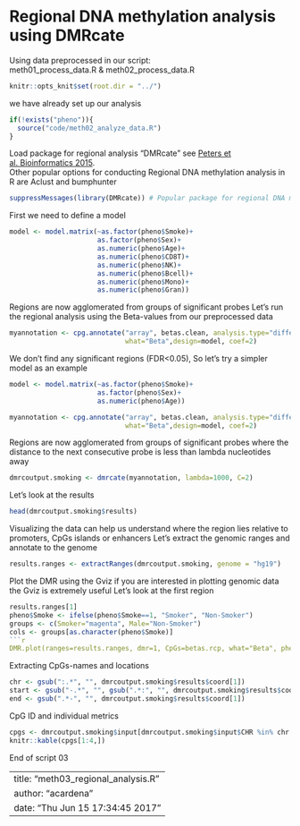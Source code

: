 # Regional DNA methylation analysis using DMRcate  
Using data preprocessed in our script:  
 meth01_process_data.R & meth02_process_data.R 

```r
knitr::opts_knit$set(root.dir = "../")
```

 we have already set up our analysis

```r
if(!exists("pheno")){
  source("code/meth02_analyze_data.R")
}
```

Load package for regional analysis "DMRcate"
 see [Peters et al. Bioinformatics 2015](https://epigeneticsandchromatin.biomedcentral.com/articles/10.1186/1756-8935-8-6).  
Other popular options for conducting Regional DNA methylation analysis in R are Aclust and bumphunter 

```r
suppressMessages(library(DMRcate)) # Popular package for regional DNA methylation analysis
```

First we need to define a model

```r
model <- model.matrix(~as.factor(pheno$Smoke)+
                      as.factor(pheno$Sex)+
                      as.numeric(pheno$Age)+
                      as.numeric(pheno$CD8T)+
                      as.numeric(pheno$NK)+
                      as.numeric(pheno$Bcell)+
                      as.numeric(pheno$Mono)+
                      as.numeric(pheno$Gran))
```

Regions are now agglomerated from groups of significant probes 
Let's run the regional analysis using the Beta-values from our preprocessed data

```r
myannotation <- cpg.annotate("array", betas.clean, analysis.type="differential",arraytype="EPIC",
                             what="Beta",design=model, coef=2)
```

We don't find any significant regions (FDR<0.05), So let's try a simpler model as an example

```r
model <- model.matrix(~as.factor(pheno$Smoke)+
                      as.factor(pheno$Sex)+
                      as.numeric(pheno$Age))

myannotation <- cpg.annotate("array", betas.clean, analysis.type="differential",arraytype="EPIC",
                             what="Beta",design=model, coef=2)
```

Regions are now agglomerated from groups of significant probes 
where the distance to the next consecutive probe is less than lambda nucleotides away

```r
dmrcoutput.smoking <- dmrcate(myannotation, lambda=1000, C=2)
```

Let's look at the results

```r
head(dmrcoutput.smoking$results)
```

Visualizing the data can help us understand where the region lies 
relative to promoters, CpGs islands or enhancers
Let's extract the genomic ranges and annotate to the genome

```r
results.ranges <- extractRanges(dmrcoutput.smoking, genome = "hg19")
```

Plot the DMR using the Gviz
if you are interested in plotting genomic data the Gviz is extremely useful
Let's look at the first region

```r
results.ranges[1]
pheno$Smoke <- ifelse(pheno$Smoke==1, "Smoker", "Non-Smoker")
groups <- c(Smoker="magenta", Male="Non-Smoker")
cols <- groups[as.character(pheno$Smoke)]
```r
DMR.plot(ranges=results.ranges, dmr=1, CpGs=betas.rcp, what="Beta", phen.col=cols, genome="hg19", arraytype = "EPIC")
```

Extracting CpGs-names and locations

```r
chr <- gsub(":.*", "", dmrcoutput.smoking$results$coord[1])
start <- gsub("-.*", "", gsub(".*:", "", dmrcoutput.smoking$results$coord[1]))
end <- gsub(".*-", "", dmrcoutput.smoking$results$coord[1])
```

CpG ID and individual metrics

```r
cpgs <- dmrcoutput.smoking$input[dmrcoutput.smoking$input$CHR %in% chr & dmrcoutput.smoking$input$pos >= start & dmrcoutput.smoking$input$pos <=end,]
knitr::kable(cpgs[1:4,])
```

End of script 03


---
title: "meth03_regional_analysis.R"
author: "acardena"
date: "Thu Jun 15 17:34:45 2017"
---
